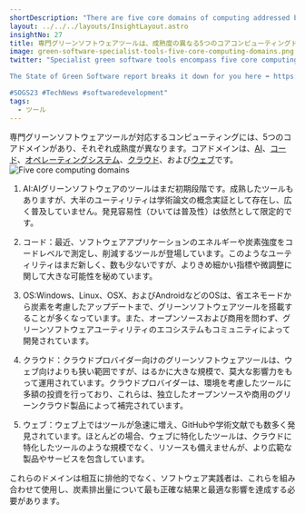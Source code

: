 ```yaml
---
shortDescription: "There are five core domains of computing addressed by specialist green software tools."
layout: ../../../layouts/InsightLayout.astro
insightNo: 27
title: 専門グリーンソフトウェアツールは、成熟度の異なる5つのコアコンピューティングドメインを包含している
image: green-software-specialist-tools-five-core-computing-domains.png
twitter: "Specialist green software tools encompass five core computing domains at different levels of maturity.   

The State of Green Software report breaks it down for you here ➡️ https://stateof.greensoftware.foundation

#SOGS23 #TechNews #softwaredevelopment"
tags:
  - ツール
---
```


専門グリーンソフトウェアツールが対応するコンピューティングには、5つのコアドメインがあり、それぞれ成熟度が異なります。コアドメインは、[AI](https://www.techtarget.com/searchenterpriseai/feature/Green-AI-tackles-effects-of-AI-ML-on-climate-change)、[コード](https://www.ibm.com/cloud/blog/green-coding)、[オペレーティングシステム](https://www.redalyc.org/pdf/2652/265219635005.pdf)、[クラウド](https://www.accenture.com/us-en/insights/strategy/green-behind-cloud)、および[ウェブ](https://www.thegreenwebfoundation.org/)です。
![Five core computing domains](/ja/images/insights/green-software-specialist-tools-five-core-computing-domains-additional-1_J.png)

1. AI:AIグリーンソフトウェアのツールはまだ初期段階です。成熟したツールもありますが、大半のユーティリティは学術論文の概念実証として存在し、広く普及していません。発見容易性（ひいては普及性）は依然として限定的です。

2. コード：最近、ソフトウェアアプリケーションのエネルギーや炭素強度をコードレベルで測定し、削減するツールが登場しています。このようなユーティリティはまだ新しく、数も少ないですが、よりきめ細かい指標や微調整に関して大きな可能性を秘めています。

3. OS:Windows、Linux、OSX、およびAndroidなどのOSは、省エネモードから炭素を考慮したアップデートまで、グリーンソフトウェアツールを搭載することが多くなっています。また、オープンソースおよび商用を問わず、グリーンソフトウェアユーティリティのエコシステムもコミュニティによって開発されています。

4. クラウド：クラウドプロバイダー向けのグリーンソフトウェアツールは、ウェブ向けよりも狭い範囲ですが、はるかに大きな規模で、莫大な影響力をもって運用されています。クラウドプロバイダーは、環境を考慮したツールに多額の投資を行っており、これらは、独立したオープンソースや商用のグリーンクラウド製品によって補完されています。

5. ウェブ：ウェブ上ではツールが急速に増え、GitHubや学術文献でも数多く発見されています。ほとんどの場合、ウェブに特化したツールは、クラウドに特化したツールのような規模でなく、リソースも備えませんが、より広範な製品やサービスを包含しています。

これらのドメインは相互に排他的でなく、ソフトウェア実践者は、これらを組み合わせて使用し、炭素排出量について最も正確な結果と最適な影響を達成する必要があります。
